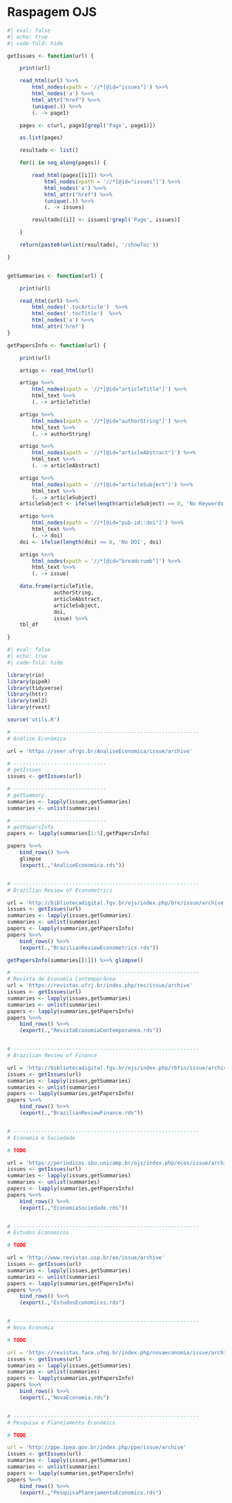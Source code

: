 
# Raspagem OJS

```r
#| eval: false 
#| echo: true
#| code-fold: hide

getIssues <- function(url) {

    print(url)

    read_html(url) %>>% 
        html_nodes(xpath = '//*[@id="issues"]') %>>%
        html_nodes('a') %>>% 
        html_attr("href") %>>% 
        (unique(.)) %>>% 
        (. -> page1)

    pages <- c(url, page1[grepl('Page', page1)])

    as.list(pages)

    resultado <- list()

    for(i in seq_along(pages)) {

        read_html(pages[[i]]) %>>% 
            html_nodes(xpath = '//*[@id="issues"]') %>>%
            html_nodes('a') %>>% 
            html_attr("href") %>>% 
            (unique(.)) %>>% 
            (. -> issues)

        resultado[[i]] <- issues[!grepl('Page', issues)]

    }

    return(paste0(unlist(resultado), '/showToc'))

}


getSummaries <- function(url) {

    print(url)

    read_html(url) %>>% 
        html_nodes('.tocArticle')  %>>% 
        html_nodes('.tocTitle')  %>>% 
        html_nodes('a') %>>% 
        html_attr('href') 
}

getPapersInfo <- function(url) {

    print(url)

    artigo <- read_html(url)

    artigo %>>% 
        html_nodes(xpath = '//*[@id="articleTitle"]') %>>%
        html_text %>>% 
        (. -> articleTitle)

    artigo %>>% 
        html_nodes(xpath = '//*[@id="authorString"]') %>>%
        html_text %>>% 
        (. -> authorString)

    artigo %>>% 
        html_nodes(xpath = '//*[@id="articleAbstract"]') %>>%
        html_text %>>% 
        (. -> articleAbstract)

    artigo %>>% 
        html_nodes(xpath = '//*[@id="articleSubject"]') %>>%
        html_text %>>% 
        (. -> articleSubject)
    articleSubject <- ifelse(length(articleSubject) == 0, 'No Keywords', articleSubject)

    artigo %>>% 
        html_nodes(xpath = '//*[@id="pub-id::doi"]') %>>%
        html_text %>>% 
        (. -> doi)
    doi <- ifelse(length(doi) == 0, 'No DOI', doi)

    artigo %>>% 
        html_nodes(xpath = '//*[@id="breadcrumb"]') %>>%
        html_text %>>%   
        (. -> issue)

    data.frame(articleTitle, 
               authorString, 
               articleAbstract, 
               articleSubject, 
               doi,
               issue) %>>% 
    tbl_df

}
```


```r
#| eval: false 
#| echo: true
#| code-fold: hide

library(rio)
library(pipeR)
library(tidyverse)
library(httr)
library(xml2)
library(rvest)

source('utils.R')

# ------------------------------------------------------------
# Análise Econômica

url = 'https://seer.ufrgs.br/AnaliseEconomica/issue/archive'

# ------------------------------
# getIssues
issues <- getIssues(url)

# ------------------------------
# getSummary
summaries <- lapply(issues,getSummaries)
summaries <- unlist(summaries)

# ------------------------------
# getPapersInfo
papers <- lapply(summaries[1:5],getPapersInfo) 

papers %>>% 
    bind_rows() %>>% 
    glimpse
    (export(.,"AnaliseEconomica.rds"))


# ------------------------------------------------------------
# Brazilian Review of Econometrics

url = 'http://bibliotecadigital.fgv.br/ojs/index.php/bre/issue/archive'
issues <- getIssues(url)
summaries <- lapply(issues,getSummaries)
summaries <- unlist(summaries)
papers <- lapply(summaries,getPapersInfo) 
papers %>>% 
    bind_rows() %>>% 
    (export(.,"BrazilianReviewEconometrics.rds"))

getPapersInfo(summaries[[1]]) %>>% glimpse()

# ------------------------------------------------------------
# Revista de Economia Contemporânea
url = 'https://revistas.ufrj.br/index.php/rec/issue/archive'
issues <- getIssues(url)
summaries <- lapply(issues,getSummaries)
summaries <- unlist(summaries)
papers <- lapply(summaries,getPapersInfo) 
papers %>>% 
    bind_rows() %>>% 
    (export(.,"RevistaEconomiaContemporanea.rds"))


# ------------------------------------------------------------
# Brazilian Review of Finance

url = 'http://bibliotecadigital.fgv.br/ojs/index.php/rbfin/issue/archive'
issues <- getIssues(url)
summaries <- lapply(issues,getSummaries)
summaries <- unlist(summaries)
papers <- lapply(summaries,getPapersInfo) 
papers %>>% 
    bind_rows() %>>% 
    (export(.,"BrazilianReviewFinance.rds"))


# ------------------------------------------------------------
# Economia e Sociedade

# TODO

url = 'https://periodicos.sbu.unicamp.br/ojs/index.php/ecos/issue/archive'
issues <- getIssues(url)
summaries <- lapply(issues,getSummaries)
summaries <- unlist(summaries)
papers <- lapply(summaries,getPapersInfo) 
papers %>>% 
    bind_rows() %>>% 
    (export(.,"EconomiaSociedade.rds"))


# ------------------------------------------------------------
# Estudos Economicos

# TODO

url = 'http://www.revistas.usp.br/ee/issue/archive'
issues <- getIssues(url)
summaries <- lapply(issues,getSummaries)
summaries <- unlist(summaries)
papers <- lapply(summaries,getPapersInfo) 
papers %>>% 
    bind_rows() %>>% 
    (export(.,"EstudosEconomicos.rds")


# ------------------------------------------------------------
# Nova Economia

# TODO

url = 'https://revistas.face.ufmg.br/index.php/novaeconomia/issue/archive'
issues <- getIssues(url)
summaries <- lapply(issues,getSummaries)
summaries <- unlist(summaries)
papers <- lapply(summaries,getPapersInfo) 
papers %>>% 
    bind_rows() %>>% 
    (export(.,"NovaEconomia.rds")


# ------------------------------------------------------------
# Pesquisa e Planejamento Econômico

# TODO

url = 'http://ppe.ipea.gov.br/index.php/ppe/issue/archive'
issues <- getIssues(url)
summaries <- lapply(issues,getSummaries)
summaries <- unlist(summaries)
papers <- lapply(summaries,getPapersInfo) 
papers %>>% 
    bind_rows() %>>% 
    (export(.,"PesquisaPlanejamentoEconomico.rds")
```


